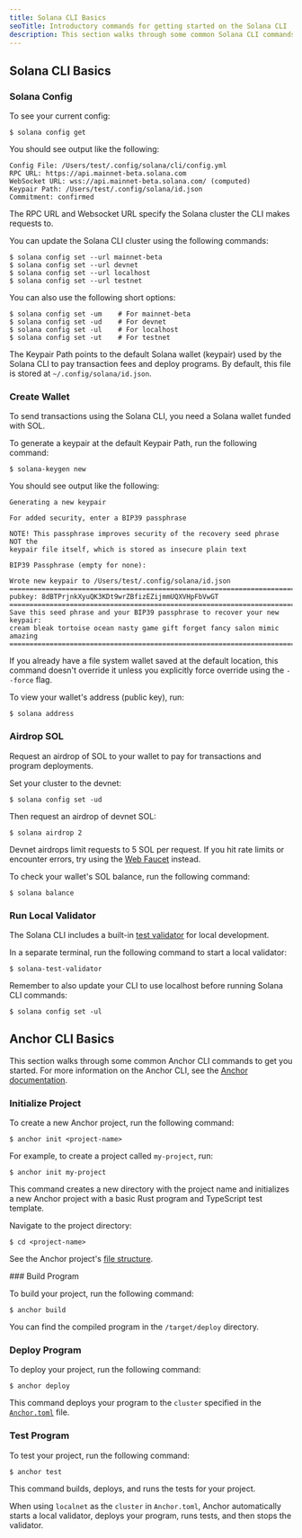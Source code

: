 ```yaml
---
title: Solana CLI Basics
seoTitle: Introductory commands for getting started on the Solana CLI
description: This section walks through some common Solana CLI commands to get you started.
---
```


[//]: # (I think there is enough here to merit its own section. )
## Solana CLI Basics

<Steps>
<Step>

### Solana Config

To see your current config:

```terminal
$ solana config get
```

You should see output like the following:

```
Config File: /Users/test/.config/solana/cli/config.yml
RPC URL: https://api.mainnet-beta.solana.com
WebSocket URL: wss://api.mainnet-beta.solana.com/ (computed)
Keypair Path: /Users/test/.config/solana/id.json
Commitment: confirmed
```

The RPC URL and Websocket URL specify the Solana cluster the CLI makes requests
to.

You can update the Solana CLI cluster using the following commands:

```terminal
$ solana config set --url mainnet-beta
$ solana config set --url devnet
$ solana config set --url localhost
$ solana config set --url testnet
```

You can also use the following short options:

```terminal
$ solana config set -um    # For mainnet-beta
$ solana config set -ud    # For devnet
$ solana config set -ul    # For localhost
$ solana config set -ut    # For testnet
```

The Keypair Path points to the default Solana wallet (keypair) used by the
Solana CLI to pay transaction fees and deploy programs. By default, this file is
stored at `~/.config/solana/id.json`.

</Step>
<Step>

### Create Wallet

To send transactions using the Solana CLI, you need a Solana wallet funded with
SOL.

To generate a keypair at the default Keypair Path, run the following command:

```terminal
$ solana-keygen new
```

You should see output like the following:

```
Generating a new keypair

For added security, enter a BIP39 passphrase

NOTE! This passphrase improves security of the recovery seed phrase NOT the
keypair file itself, which is stored as insecure plain text

BIP39 Passphrase (empty for none):

Wrote new keypair to /Users/test/.config/solana/id.json
===========================================================================
pubkey: 8dBTPrjnkXyuQK3KDt9wrZBfizEZijmmUQXVHpFbVwGT
===========================================================================
Save this seed phrase and your BIP39 passphrase to recover your new keypair:
cream bleak tortoise ocean nasty game gift forget fancy salon mimic amazing
===========================================================================
```

<Callout type="info">

If you already have a file system wallet saved at the default location, this
command doesn't override it unless you explicitly force override using the
`--force` flag.

</Callout>

To view your wallet's address (public key), run:

```terminal
$ solana address
```

</Step>
<Step>

### Airdrop SOL

Request an airdrop of SOL to your wallet to pay for transactions and program
deployments.

Set your cluster to the devnet:

```terminal
$ solana config set -ud
```

Then request an airdrop of devnet SOL:

```terminal
$ solana airdrop 2
```

<Callout>

Devnet airdrops limit requests to 5 SOL per request. If you hit rate limits or
encounter errors, try using the [Web Faucet](https://faucet.solana.com) instead.

</Callout>

To check your wallet's SOL balance, run the following command:

```terminal
$ solana balance
```

</Step>
<Step>

### Run Local Validator

The Solana CLI includes a built-in
[test validator](https://docs.anza.xyz/cli/examples/test-validator) for local
development.

In a separate terminal, run the following command to start a local validator:

```terminal
$ solana-test-validator
```

<Callout>

Remember to also update your CLI to use localhost before running Solana CLI
commands:

```terminal
$ solana config set -ul
```

</Callout>

</Step>
</Steps>

## Anchor CLI Basics

This section walks through some common Anchor CLI commands to get you started.
For more information on the Anchor CLI, see the
[Anchor documentation](https://www.anchor-lang.com/docs).

<Steps>
<Step>

### Initialize Project

To create a new Anchor project, run the following command:

```terminal
$ anchor init <project-name>
```

For example, to create a project called `my-project`, run:

```terminal
$ anchor init my-project
```

This command creates a new directory with the project name and initializes a new
Anchor project with a basic Rust program and TypeScript test template.

Navigate to the project directory:

```terminal
$ cd <project-name>
```

See the Anchor project's
[file structure](https://www.anchor-lang.com/docs/quickstart/local#project-file-structure).

</Step>

<Step>
### Build Program

To build your project, run the following command:

```terminal
$ anchor build
```

You can find the compiled program in the `/target/deploy` directory.

</Step>
<Step>

### Deploy Program

To deploy your project, run the following command:

```terminal
$ anchor deploy
```

This command deploys your program to the `cluster` specified in the
[`Anchor.toml`](https://www.anchor-lang.com/docs/references/anchor-toml) file.

</Step>
<Step>

### Test Program

To test your project, run the following command:

```terminal
$ anchor test
```

<Callout>

This command builds, deploys, and runs the tests for your project.

When using `localnet` as the `cluster` in `Anchor.toml`, Anchor automatically
starts a local validator, deploys your program, runs tests, and then stops the
validator.

</Callout>

</Step>
</Steps>

